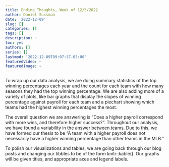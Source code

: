 ```yaml
---
title: Ending Thoughts, Week of 12/5/2022
author: Daniel Sussman
date: '2022-12-09'
slug: []
categories: []
tags: []
description: ~
toc: yes
authors: []
series: []
lastmod: '2022-12-09T09:07:37-05:00'
featuredVideo: ~
featuredImage: ~
---
```


To wrap up our data analysis, we are doing summary statistics of the top winning percentages each year and the count for each team with how many seasons they had the top winning percentage. We are also adding more of a variety of plots, like bar graphs that display the slopes of winning percentage against payroll for each team and a piechart showing which teams had the highest winning percentages the most.


The overall question we are answering is "Does a higher payroll correspond with more wins, and therefore higher success?". Throughout our analysis, we have found a variability in the answer between teams. Due to this, we have formed our thesis to be "A team with a higher payroll does not necessarily have a higher winning percentage than other teams in the MLB."


To polish our visualizations and tables, we are going back through our blog posts and changing our tibbles to be of the form knitr::kable(). Our graphs will be given titles, and appropriate axes and legend labels.